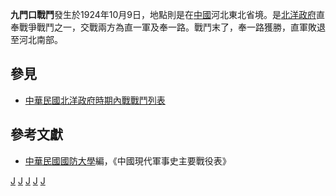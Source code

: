 {{vfd|kjb|date=2022/06/27}}
{{Infobox Military Conflict|
campaign=|
image=|
caption=|
conflict=九門口戰鬥|
date=1924年10月9日|
place=[[中國|中國]]河北東北省境|
result=直軍敗退，旅長[[馮玉榮|馮玉榮]]戰死|
combatant1=直一軍|
combatant2=奉一路|
commander1=[[彭壽華|彭壽華]]、[[葛樹屏|葛樹屏]]|
commander2=[[姜登選|姜登選]]、[[張學良|張學良]]|
strength1=|
strength2=|
casualties1=|
casualties2=|
}}
'''九門口戰鬥'''發生於1924年10月9日，地點則是在[[中國|中國]]河北東北省境。是[[北洋政府|北洋政府]]直奉戰爭戰鬥之一，交戰兩方為直一軍及奉一路。戰鬥末了，奉一路獲勝，直軍敗退至河北南部。
==參見==
*[[中華民國北洋政府時期內戰戰鬥列表|中華民國北洋政府時期內戰戰鬥列表]]
==參考文獻==
*[[中華民國|中華民國]][[國防大學_(臺灣)|國防大學]]編，《中國現代軍事史主要戰役表》

[[Category:1924年中国战役|J]]
[[Category:中华民国北洋政府时期内战战役|J]]
[[Category:河北民国时期战役|J]]
[[Category:秦皇岛军事史|J]]
[[Category:1924年10月|J]]